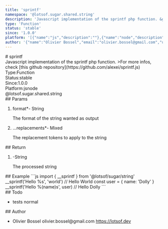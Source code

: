 ```yaml
---
title: 'sprintf'
namespace: '@lotsof.sugar.shared.string'
description: 'Javascript implementation of the sprintf php function. &gt;For more infos, check [this github repository](https://github.com/alexei/sprintf.js)'
type: 'Function'
status: 'stable'
since: '1.0.0'
platform: '[{"name":"js","description":""},{"name":"node","description":""}]'
author: '{"name":"Olivier Bossel","email":"olivier.bossel@gmail.com","url":"https://lotsof.dev"}'
---
```

<div class="docmap-mdx">
# sprintf
<div class="_description typo-lead typo-format">
Javascript implementation of the sprintf php function.
&gt;For more infos, check [this github repository](https://github.com/alexei/sprintf.js)
</div>
<div class="_metas">
<div class="_type"><span class="_type-label">Type:</span><span class="_type-value">Function</span></div>
<div class="_status"><span class="_status-label">Status:</span><span class="_status-value -stable">stable</span></div>
<div class="_since"><span class="_since-label">Since:</span><span class="_since-value">1.0.0</span></div>
<div class="_platform"><span class="_platform-label">Platform:</span><span class="_platform-value -js">js</span><span class="_platform-value -node">node</span></div>
</div>
<div class="_namespace">@lotsof.sugar.shared.string</div>
<div class="_params">
## Params
<ol class="_list">
<li class="_item">
<span class="_name">format<span class="_required">*</span></span><span class="_default">-</span> <span class="_type">String</span>
<p class="_description">The format of the string wanted as output</p>
</li>
<li class="_item">
<span class="_name">...replacements<span class="_required">*</span></span><span class="_default">-</span> <span class="_type">Mixed</span>
<p class="_description">The replacement tokens to apply to the string</p>
</li>
</ol>
</div>
<div class="_return">
## Return
<ol class="_list">
<li class="_item">
<span class="_default">-</span><span class="_type">String</span>
<p class="_description">The processed string</p>
</li>
</ol>
</div>
<div class="_examples">
## Example
```js
import { __sprintf } from '@lotsof/sugar/string'
__sprintf('Hello %s', 'world') // Hello World
const user = { name: 'Dolly' }
__sprintf('Hello %(name)s', user) // Hello Dolly
```
</div>
<div class="_todo">
## Todo
<ul class="_list">
<li class="_item">
<span class="_description">tests</span>
<span class="_priority -normal">normal</span>
</li>
</ul>
</div>
<div class="_author">
## Author
<ul class="_list">
<li class="_item">
<span class="_name">Olivier Bossel</span>
<span class="_email">olivier.bossel@gmail.com</span>
<a href="https://lotsof.dev" target="_blank" class="_url">https://lotsof.dev</a>
</li>
</ul>
</div>
</div>